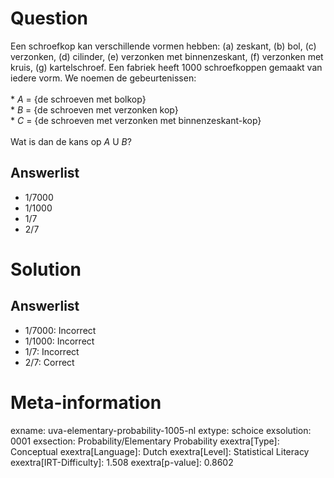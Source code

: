 Question
========

Een schroefkop kan verschillende vormen hebben: (a) zeskant, (b) bol,
(c) verzonken, (d) cilinder, (e) verzonken met binnenzeskant, (f)
verzonken met kruis, (g) kartelschroef. Een fabriek heeft 1000
schroefkoppen gemaakt van iedere vorm. We noemen de gebeurtenissen:\
\
* *A* = {de schroeven met bolkop}\
* *B* = {de schroeven met verzonken kop}\
* *C* = {de schroeven met verzonken met binnenzeskant-kop}\
\
Wat is dan de kans op *A* U *B*?

Answerlist
----------

* 1/7000
* 1/1000
* 1/7
* 2/7

Solution
========

Answerlist
----------

* 1/7000: Incorrect
* 1/1000: Incorrect
* 1/7: Incorrect
* 2/7: Correct

Meta-information
================
exname: uva-elementary-probability-1005-nl
extype: schoice
exsolution: 0001
exsection: Probability/Elementary Probability
exextra[Type]: Conceptual
exextra[Language]: Dutch
exextra[Level]: Statistical Literacy
exextra[IRT-Difficulty]: 1.508
exextra[p-value]: 0.8602
